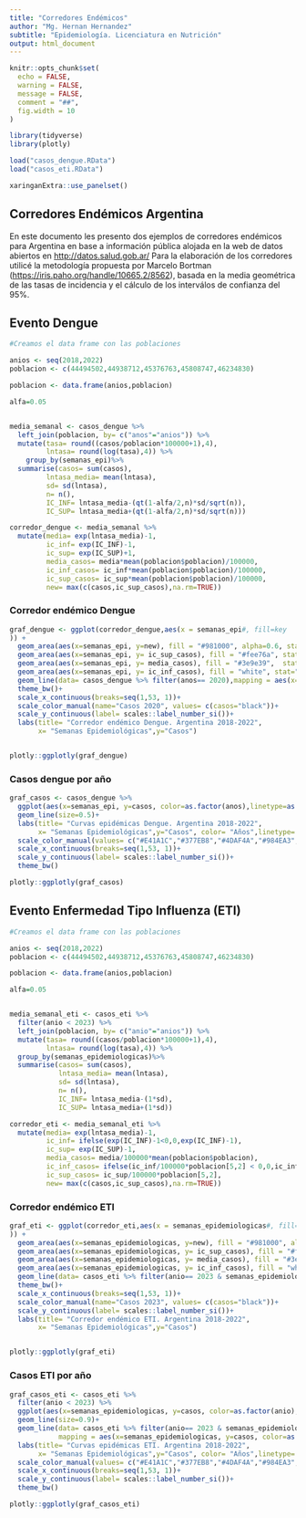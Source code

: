 ```yaml
---
title: "Corredores Endémicos"
author: "Mg. Hernan Hernandez"
subtitle: "Epidemiología. Licenciatura en Nutrición"
output: html_document
---
```


```r
knitr::opts_chunk$set(
  echo = FALSE,
  warning = FALSE,
  message = FALSE,
  comment = "##",
  fig.width = 10
)

```

```r
library(tidyverse)
library(plotly)

load("casos_dengue.RData")
load("casos_eti.RData")
```

```r
xaringanExtra::use_panelset()
```


## Corredores Endémicos Argentina

En este documento les presento dos ejemplos de corredores endémicos para Argentina en base a información pública alojada en la web de datos abiertos en [http://datos.salud.gob.ar/]("http://datos.salud.gob.ar/")
Para la elaboración de los corredores utilicé la metodología propuesta por Marcelo Bortman ([https://iris.paho.org/handle/10665.2/8562]("https://iris.paho.org/handle/10665.2/8562")), basada en la media geométrica de las tasas de incidencia y el cálculo de los interválos de confianza del 95%. 

## Evento Dengue


```r

#Creamos el data frame con las poblaciones

anios <- seq(2018,2022)
poblacion <- c(44494502,44938712,45376763,45808747,46234830)

poblacion <- data.frame(anios,poblacion)

alfa=0.05


media_semanal <- casos_dengue %>%
  left_join(poblacion, by= c("anos"="anios")) %>%
  mutate(tasa= round((casos/poblacion*100000+1),4),
         lntasa= round(log(tasa),4)) %>%
    group_by(semanas_epi)%>%
  summarise(casos= sum(casos),
         lntasa_media= mean(lntasa),
         sd= sd(lntasa),
         n= n(),
         IC_INF= lntasa_media-(qt(1-alfa/2,n)*sd/sqrt(n)),
         IC_SUP= lntasa_media+(qt(1-alfa/2,n)*sd/sqrt(n)))

```

```r
corredor_dengue <- media_semanal %>%
  mutate(media= exp(lntasa_media)-1,
         ic_inf= exp(IC_INF)-1,
         ic_sup= exp(IC_SUP)+1,
         media_casos= media*mean(poblacion$poblacion)/100000,
         ic_inf_casos= ic_inf*mean(poblacion$poblacion)/100000,
         ic_sup_casos= ic_sup*mean(poblacion$poblacion)/100000,
         new= max(c(casos,ic_sup_casos),na.rm=TRUE))

```

::: panelset

::: {.panel}

### Corredor endémico Dengue {.panel-name}
```r
graf_dengue <- ggplot(corredor_dengue,aes(x = semanas_epi#, fill=key
)) +
  geom_area(aes(x=semanas_epi, y=new), fill = "#981000", alpha=0.6, stat="identity")+
  geom_area(aes(x=semanas_epi, y= ic_sup_casos), fill = "#fee76a", stat="identity")+
  geom_area(aes(x=semanas_epi, y= media_casos), fill = "#3e9e39",  stat="identity")+
  geom_area(aes(x=semanas_epi, y= ic_inf_casos), fill = "white", stat="identity") +
  geom_line(data= casos_dengue %>% filter(anos== 2020),mapping = aes(x=semanas_epi,y= casos, colour= "casos"), size=0.5)+
  theme_bw()+
  scale_x_continuous(breaks=seq(1,53, 1))+
  scale_color_manual(name="Casos 2020", values= c(casos="black"))+
  scale_y_continuous(label= scales::label_number_si())+
  labs(title= "Corredor endémico Dengue. Argentina 2018-2022",
       x= "Semanas Epidemiológicas",y="Casos")


plotly::ggplotly(graf_dengue)

```
:::

::: {.panel}

### Casos dengue por año {.panel-name}

```r

graf_casos <- casos_dengue %>%
  ggplot(aes(x=semanas_epi, y=casos, color=as.factor(anos),linetype=as.factor(anos),group= anos))+
  geom_line(size=0.5)+
  labs(title= "Curvas epidémicas Dengue. Argentina 2018-2022",
       x= "Semanas Epidemiológicas",y="Casos", color= "Años",linetype= "Años")+
  scale_color_manual(values= c("#E41A1C","#377EB8","#4DAF4A","#984EA3","#FF7F00"))+
  scale_x_continuous(breaks=seq(1,53, 1))+
  scale_y_continuous(label= scales::label_number_si())+
  theme_bw()

plotly::ggplotly(graf_casos)

```
:::

:::


## Evento Enfermedad Tipo Influenza (ETI)


```r

#Creamos el data frame con las poblaciones

anios <- seq(2018,2022)
poblacion <- c(44494502,44938712,45376763,45808747,46234830)

poblacion <- data.frame(anios,poblacion)

alfa=0.05


media_semanal_eti <- casos_eti %>%
  filter(anio < 2023) %>%
  left_join(poblacion, by= c("anio"="anios")) %>%
  mutate(tasa= round((casos/poblacion*100000+1),4),
         lntasa= round(log(tasa),4)) %>%
  group_by(semanas_epidemiologicas)%>%
  summarise(casos= sum(casos),
            lntasa_media= mean(lntasa),
            sd= sd(lntasa),
            n= n(),
            IC_INF= lntasa_media-(1*sd),
            IC_SUP= lntasa_media+(1*sd))

```

```r
corredor_eti <- media_semanal_eti %>%
  mutate(media= exp(lntasa_media)-1,
         ic_inf= ifelse(exp(IC_INF)-1<0,0,exp(IC_INF)-1),
         ic_sup= exp(IC_SUP)-1,
         media_casos= media/100000*mean(poblacion$poblacion),
         ic_inf_casos= ifelse(ic_inf/100000*poblacion[5,2] < 0,0,ic_inf/100000*poblacion[5,2]),
         ic_sup_casos= ic_sup/100000*poblacion[5,2],
         new= max(c(casos,ic_sup_casos),na.rm=TRUE))

```

::: panelset

::: {.panel}

### Corredor endémico ETI {.panel-name}
```r
graf_eti <- ggplot(corredor_eti,aes(x = semanas_epidemiologicas#, fill=key
)) +
  geom_area(aes(x=semanas_epidemiologicas, y=new), fill = "#981000", alpha=0.6, stat="identity")+
  geom_area(aes(x=semanas_epidemiologicas, y= ic_sup_casos), fill = "#fee76a", stat="identity")+
  geom_area(aes(x=semanas_epidemiologicas, y= media_casos), fill = "#3e9e39",  stat="identity")+
  geom_area(aes(x=semanas_epidemiologicas, y= ic_inf_casos), fill = "white", stat="identity") +
  geom_line(data= casos_eti %>% filter(anio== 2023 & semanas_epidemiologicas <= 23),mapping = aes(x=semanas_epidemiologicas,y= casos, colour= "casos"), size=0.8)+
  theme_bw()+
  scale_x_continuous(breaks=seq(1,53, 1))+
  scale_color_manual(name="Casos 2023", values= c(casos="black"))+
  scale_y_continuous(label= scales::label_number_si())+
  labs(title= "Corredor endémico ETI. Argentina 2018-2022",
       x= "Semanas Epidemiológicas",y="Casos")


plotly::ggplotly(graf_eti)

```
:::

::: {.panel}

### Casos ETI por año {.panel-name}

```r

graf_casos_eti <- casos_eti %>%
  filter(anio < 2023) %>%
  ggplot(aes(x=semanas_epidemiologicas, y=casos, color=as.factor(anio),linetype=as.factor(anio),group= anio))+
  geom_line(size=0.9)+
  geom_line(data= casos_eti %>% filter(anio== 2023 & semanas_epidemiologicas <26),
            mapping = aes(x=semanas_epidemiologicas, y=casos, color=as.factor(anio),linetype=as.factor(anio)))+
  labs(title= "Curvas epidémicas ETI. Argentina 2018-2022",
       x= "Semanas Epidemiológicas",y="Casos", color= "Años",linetype= "Años")+
  scale_color_manual(values= c("#E41A1C","#377EB8","#4DAF4A","#984EA3","#FF7F00","#F781BF"))+
  scale_x_continuous(breaks=seq(1,53, 1))+
  scale_y_continuous(label= scales::label_number_si())+
  theme_bw()

plotly::ggplotly(graf_casos_eti)

```
:::

:::


